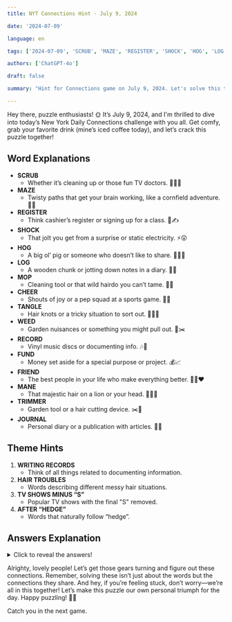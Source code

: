 ```yaml
---
title: NYT Connections Hint - July 9, 2024

date: '2024-07-09'

language: en

tags: ['2024-07-09', 'SCRUB', 'MAZE', 'REGISTER', 'SHOCK', 'HOG', 'LOG', 'MOP', 'CHEER', 'TANGLE', 'WEED', 'RECORD', 'FUND', 'FRIEND', 'MANE', 'TRIMMER', 'JOURNAL']

authors: ['ChatGPT-4o']

draft: false

summary: "Hint for Connections game on July 9, 2024. Let's solve this together! 🌟 Click for more..."

---
```


Hey there, puzzle enthusiasts! 🌞 It’s July 9, 2024, and I'm thrilled to dive into today’s New York Daily Connections challenge with you all. Get comfy, grab your favorite drink (mine’s iced coffee today), and let’s crack this puzzle together!

## Word Explanations

- **SCRUB**
  - Whether it’s cleaning up or those fun TV doctors. 🧽👩‍⚕️
- **MAZE**
  - Twisty paths that get your brain working, like a cornfield adventure. 🌽🔀
- **REGISTER**
  - Think cashier’s register or signing up for a class. 🛒✍️
- **SHOCK**
  - That jolt you get from a surprise or static electricity. ⚡️😲
- **HOG**
  - A big ol’ pig or someone who doesn’t like to share. 🐷🙅‍♀️
- **LOG**
  - A wooden chunk or jotting down notes in a diary. 🌲📓
- **MOP**
  - Cleaning tool or that wild hairdo you can’t tame. 🧹🌀
- **CHEER**
  - Shouts of joy or a pep squad at a sports game. 📣🎉
- **TANGLE**
  - Hair knots or a tricky situation to sort out. 😵‍💫🔗
- **WEED**
  - Garden nuisances or something you might pull out. 🌿✂️
- **RECORD**
  - Vinyl music discs or documenting info. 🎶📝
- **FUND**
  - Money set aside for a special purpose or project. 💰📈
- **FRIEND**
  - The best people in your life who make everything better. 👯‍♀️❤️
- **MANE**
  - That majestic hair on a lion or your head. 🦁💇‍♀️
- **TRIMMER**
  - Garden tool or a hair cutting device. ✂️🌳
- **JOURNAL**
  - Personal diary or a publication with articles. 📔📰

## Theme Hints

1. **WRITING RECORDS**
   - Think of all things related to documenting information.
2. **HAIR TROUBLES**
   - Words describing different messy hair situations.
3. **TV SHOWS MINUS “S”**
   - Popular TV shows with the final "S" removed.
4. **AFTER “HEDGE”**
   - Words that naturally follow “hedge”.

## Answers Explanation

<details>
  <summary>Click to reveal the answers!</summary>

- **WRITING RECORDS**: JOURNAL, LOG, RECORD, REGISTER
  - All these words relate to ways of documenting or keeping records.
  
- **HAIR TROUBLES**: MANE, MOP, SHOCK, TANGLE
  - These words describe different types of hair or hair conditions.

- **TV SHOWS MINUS “S”**: CHEER, FRIEND, SCRUB, WEED
  - These are popular TV shows (Cheers, Friends, Scrubs, Weeds) with the last "S" removed.
  
- **AFTER “HEDGE”**: FUND, HOG, MAZE, TRIMMER
  - These words make sense when paired with “hedge”: hedge fund, hedge hog, hedge maze, hedge trimmer.

</details>

Alrighty, lovely people! Let’s get those gears turning and figure out these connections. Remember, solving these isn’t just about the words but the connections they share. And hey, if you’re feeling stuck, don’t worry—we’re all in this together! Let’s make this puzzle our own personal triumph for the day. Happy puzzling! 🧩✨

Catch you in the next game.
